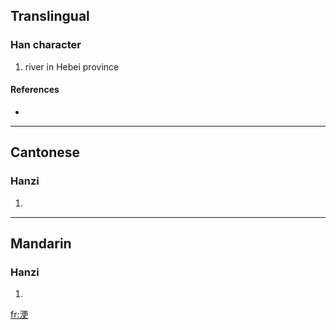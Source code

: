 ==Translingual==

===Han character===
{{Han char|rn=85|rad=水|as=07|sn=10|four=3114<sub>6</sub>|canj=水一中大 (EMLK)}}

# river in Hebei province

====References====
* {{Han ref|kx=0624.220|dkj=17486|dj=1022.060|hdz=31619.100|uh=6D6D|ud=28013|bh=D24E|bd=53838}}

----

==Cantonese==

===Hanzi===
{{yue-hanzi|jyut=|y=gang1}}

# {{defn|Cantonese|sort=水07}}

----

==Mandarin==

===Hanzi===
{{cmn-hanzi|pin=[[gēng]] ([[geng1]]), [[lì]] ([[li4]])|wg=keng<sup>1</sup>, li<sup>4</sup>}}

# {{defn|Mandarin|sort=水07}}

[[fr:浭]]